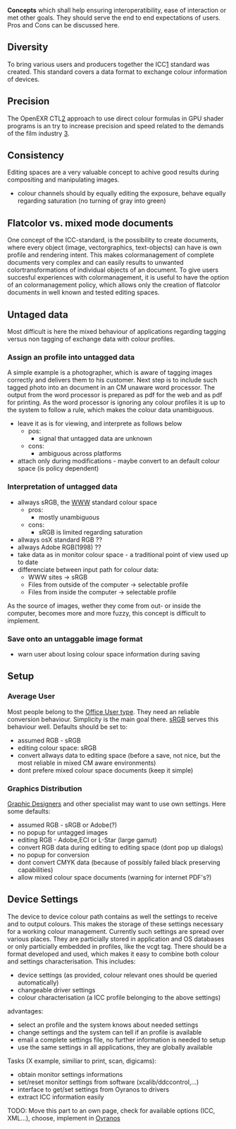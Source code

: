 '''Concepts''' which shall help ensuring interoperatibility, ease of interaction or met other goals. They should serve the end to end expectations of users. Pros and Cons can be discussed here.

== Diversity ==
To bring various users and producers together the ICC[http://www.color.org] standard was created. This standard covers a data format to exchange colour information of devices.
== Precision ==
The OpenEXR CTL[http://www.openexr.com/documentation.html] approach to use direct colour formulas in GPU shader programs is an try to increase precision and speed related to the demands of the film industry [http://www.ilm.com].
== Consistency ==
Editing spaces are a very valuable concept to achive good results during compositing and manipulating images.
* colour channels should by equally editing the exposure, behave equally regarding saturation (no turning of gray into green)
== Flatcolor vs. mixed mode documents ==
One concept of the ICC-standard, is the possibility to create documents, where every object (image, vectorgraphics, text-objects) can have is own profile and rendering intent. This makes colormanagement of complete documents very complex and can easily results to unwanted colortransformations of individual objects of an document.
To give users succesful experiences with colormanagement, it is useful to have the option of an colormanagement policy, which allows only the creation of flatcolor documents in well known and tested editing spaces.
== Untaged data ==
Most difficult is here the mixed behaviour of applications regarding tagging versus non tagging of exchange data with colour profiles.
=== Assign an profile into untagged data ===
A simple example is a photographer, which is aware of tagging images correctly and delivers them to his customer. Next step is to include such tagged photo into an document in an CM unaware word processor. The output from the word processor is prepared as pdf for the web and as pdf for printing. As the word processor is ignoring any colour profiles it is up to the system to follow a rule, which makes the colour data unambiguous.

*leave it as is for viewing, and interprete as follows below
**pos:
***signal that untagged data are unknown
**cons:
***ambiguous across platforms
*attach only during modifications - maybe convert to an default colour space (is policy dependent)
=== Interpretation of untagged data ===
*allways sRGB, the [[Standards#sRGB_workflow|WWW]] standard colour space
**pros:
***mostly unambiguous
**cons:
***sRGB is limited regarding saturation
*allways osX standard RGB ??
*allways Adobe RGB(1998) ??
*take data as in monitor colour space - a traditional point of view used up to date
*differenciate between input path for colour data:
**WWW sites -> sRGB
**Files from outside of the computer -> selectable profile
**Files from inside the computer -> selectable profile
As the source of images, wether they come from out- or inside the computer, becomes more and more fuzzy, this concept is difficult to implement.
=== Save onto an untaggable image format ===
*warn user about losing colour space information during saving

== Setup ==
=== Average User ===
Most people belong to the [[What_the_users_want#Office_Users_.2F_Webdesigners|Office User type]]. They need an reliable conversion behaviour. Simplicity is the main goal there. [[Standards|sRGB]] serves this behaviour well. Defaults should be set to:
* assumed RGB - sRGB
* editing colour space: sRGB
* convert allways data to editing space (before a save, not nice, but the most reliable in mixed CM aware environments)
* dont prefere mixed colour space documents (keep it simple)

=== Graphics Distribution ===
[[What_the_users_want#Graphic_Designers|Graphic Designers]] and other specialist may want to use own settings. Here some defaults:
* assumed RGB - sRGB or Adobe(?)
* no popup for untagged images
* editing RGB - Adobe,ECI or L-Star (large gamut)
* convert RGB data during editing to editing space (dont pop up dialogs)
* no popup for conversion
* dont convert CMYK data (because of possibly failed black preserving capabilities)
* allow mixed colour space documents (warning for internet PDF's?)

== Device Settings ==
The device to device colour path contains as well the settings to receive and to output colours. This makes the storage of these settings necessary for a working colour management. Currently such settings are spread over various places. They are particially stored in application and OS databases or only particially embedded in profiles, like the vcgt tag. There should be a format developed and used, which makes it easy to combine both colour and settings characterisation. This includes:
* device settings (as provided, colour relevant ones should be queried automatically)
* changeable driver settings
* colour characterisation (a ICC profile belonging to the above settings)

advantages:
* select an profile and the system knows about needed settings
* change settings and the system can tell if an profile is available
* email a complete settings file, no further information is needed to setup
* use the same settings in all applications, they are globally available

Tasks (X example, similiar to print, scan, digicams):
* obtain monitor settings informations
* set/reset monitor settings from software (xcalib/ddccontrol,...)
* interface to get/set settings from Oyranos to drivers
* extract ICC information easily

TODO: Move this part to an own page, check for available options (ICC, XML...), choose, implement in [[Oyranos]]